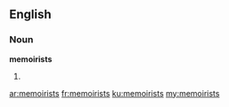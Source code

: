 ==English==

===Noun===
'''memoirists'''

# {{plural of|[[memoirist]]}}

[[ar:memoirists]]
[[fr:memoirists]]
[[ku:memoirists]]
[[my:memoirists]]